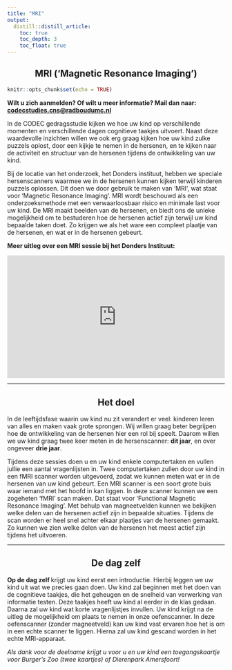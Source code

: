 ```yaml
---
title: "MRI"
output: 
  distill::distill_article:
    toc: true
    toc_depth: 3
    toc_float: true
---
```

<center>
## MRI (‘Magnetic Resonance Imaging’) 
</center>
```r
knitr::opts_chunk$set(echo = TRUE)
```
<b> Wilt u zich aanmelden? Of wilt u meer informatie? Mail dan naar: [  codecstudies.cns@radboudumc.nl](codecstudies.cns@radboudumc.nl) </b>

In de CODEC gedragsstudie kijken we hoe uw kind op verschillende momenten en verschillende dagen cognitieve taakjes uitvoert. Naast deze waardevolle inzichten willen we ook erg graag kijken hoe uw kind zulke puzzels oplost, door een kijkje te nemen in de hersenen, en te kijken naar de activiteit en structuur van de hersenen tijdens de ontwikkeling van uw kind. 

Bij de locatie van het onderzoek, het Donders instituut, hebben we speciale hersenscanners waarmee we in de hersenen kunnen kijken terwijl kinderen puzzels oplossen. Dit doen we door gebruik te maken van ‘MRI’, wat staat voor ‘Magnetic Resonance Imaging’.
MRI wordt beschouwd als een onderzoeksmethode met een verwaarloosbaar risico en minimale last voor uw kind. De MRI maakt beelden van de hersenen, en biedt ons de unieke mogelijkheid om te bestuderen hoe de hersenen actief zijn terwijl uw kind bepaalde taken doet. Zo krijgen we als het ware een compleet plaatje van de hersenen, en wat er in de hersenen gebeurt. 



<b> Meer uitleg over een MRI sessie bij het Donders Instituut: </b>

<div style="left: 0; width: 100%; height: 0; position: relative; padding-bottom: 56.25%;"><iframe src="https://www.youtube.com/embed/wia_0w5qUuA" style="top: 0; left: 0; width: 100%; height: 100%; position: absolute; border: 0;" allowfullscreen scrolling="no" allow="accelerometer; clipboard-write; encrypted-media; gyroscope; picture-in-picture; web-share;"></iframe></div>

---

<center>
## Het doel
</center>
In de leeftijdsfase waarin uw kind nu zit verandert er veel: kinderen leren van alles en maken vaak grote sprongen. Wij willen graag beter begrijpen hoe de ontwikkeling van de hersenen hier een rol bij speelt. Daarom willen we uw kind graag twee keer meten in de hersenscanner: <b>dit jaar</b>, en over ongeveer <b>drie jaar</b>.

Tijdens deze sessies doen u en uw kind enkele computertaken en vullen jullie een aantal vragenlijsten in. Twee computertaken zullen door uw kind in een fMRI scanner worden uitgevoerd, zodat we kunnen meten wat er in de hersenen van uw kind gebeurt. Een MRI scanner is een soort grote buis waar iemand met het hoofd in kan liggen. In deze scanner kunnen we een zogeheten ‘fMRI’ scan maken. Dat staat voor ‘Functional Magnetic Resonance Imaging'. Met behulp van magneetvelden kunnen we bekijken welke delen van de hersenen actief zijn in bepaalde situaties. Tijdens de scan worden er heel snel achter elkaar plaatjes van de hersenen gemaakt. Zo kunnen we zien welke delen van de hersenen het meest actief zijn tijdens het uitvoeren.


---

<center>
## De dag zelf
</center>
<b> Op de dag zelf </b> krijgt uw kind eerst een introductie. Hierbij leggen we uw kind uit wat we precies gaan doen. Uw kind zal beginnen met het doen van de cognitieve taakjes, die het geheugen en de snelheid van verwerking van informatie testen. Deze taakjes heeft uw kind al eerder in de klas gedaan. Daarna zal uw kind wat korte vragenlijstjes invullen. Uw kind krijgt na de uitleg de mogelijkheid om plaats te nemen in onze oefenscanner. In deze oefenscanner (zonder magneetveld) kan uw kind vast ervaren hoe het is om in een echte scanner te liggen. Hierna zal uw kind gescand worden in het echte MRI-apparaat. 

<i>
Als dank voor de deelname krijgt u voor u en uw kind een toegangskaartje voor Burger’s Zoo (twee kaartjes) of Dierenpark Amersfoort! </i>

